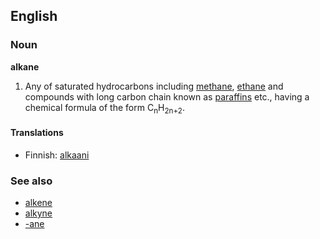 ==English==

===Noun===
'''alkane'''

#Any of saturated hydrocarbons including [[methane]], [[ethane]] and compounds with long carbon chain known as [[paraffin]]s etc., having a chemical formula of the form C<sub>n</sub>H<sub>2n+2</sub>.

====Translations====
*Finnish: [[alkaani]]

===See also===
*[[alkene]]
*[[alkyne]]
*[[-ane]]